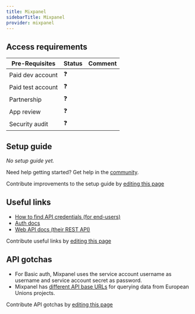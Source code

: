 ```yaml
---
title: Mixpanel
sidebarTitle: Mixpanel
provider: mixpanel
---
```




<Overview />
<PreBuiltTooling provider={providers[pageMetadata.provider]} />
<PreBuiltUseCases />

## Access requirements
| Pre-Requisites | Status | Comment|
| - | - | - |
| Paid dev account | ❓ |  |
| Paid test account | ❓ |  |
| Partnership | ❓ | |
| App review | ❓ |  |
| Security audit | ❓ | |


## Setup guide

_No setup guide yet._

<Tip>Need help getting started? Get help in the [community](https://nango.dev/slack).</Tip>

<Note>Contribute improvements to the setup guide by [editing this page](https://github.com/nangohq/nango/tree/master/docs-v2/integrations/all/mixpanel.mdx)</Note>


## Useful links

-   [How to find API credentials (for end-users)](https://developer.mixpanel.com/reference/service-accounts)
-   [Auth docs](https://developer.mixpanel.com/reference/service-accounts)
-   [Web API docs (their REST API)](https://developer.mixpanel.com/reference/overview)

<Note>Contribute useful links by [editing this page](https://github.com/nangohq/nango/tree/master/docs-v2/integrations/all/mixpanel.mdx)</Note>

## API gotchas

- For Basic auth, Mixpanel uses the service account username as username and service account secret as password.
- Mixpanel has [different API base URLs](https://docs.mixpanel.com/docs/other-bits/privacy-and-security/eu-residency) for querying data from European Unions projects.

<Note>Contribute API gotchas by [editing this page](https://github.com/nangohq/nango/tree/master/docs-v2/integrations/all/mixpanel.mdx)</Note>
